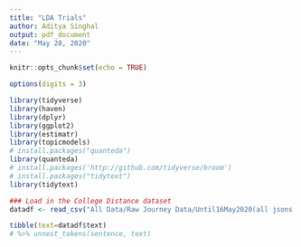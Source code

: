```yaml
---
title: "LDA Trials"
author: Aditya Singhal
output: pdf_document
date: "May 28, 2020"
---
```


```r
knitr::opts_chunk$set(echo = TRUE)

options(digits = 3)
```


```r
library(tidyverse)
library(haven)
library(dplyr)
library(ggplot2)
library(estimatr)
library(topicmodels)
# install.packages("quanteda")
library(quanteda)
# install.packages('http://github.com/tidyverse/broom')
# install.packages("tidytext")
library(tidytext)

### Load in the College Distance dataset
datadf <- read_csv("All Data/Raw Journey Data/Until16May2020(all jsons to csv).csv")
```

```r
tibble(text=datadf$text)
# %>% unnest_tokens(sentence, text)
```


```r


```

```r

```


```r
```

```r

```

